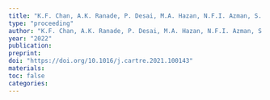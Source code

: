 ```yaml
---
title: "K.F. Chan, A.K. Ranade, P. Desai, M.A. Hazan, N.F.I. Azman, S. Shaharifin, G. Kalita, M.S. Kamat, M. Tanemura, Y. Yaakob"
type: "proceeding"
author: "K.F. Chan, A.K. Ranade, P. Desai, M.A. Hazan, N.F.I. Azman, S. Shaharifin, G. Kalita, M.S. Kamat, M. Tanemura, Y. Yaakob"
year: "2022"
publication:
preprint: 
doi: "https://doi.org/10.1016/j.cartre.2021.100143"
materials: 
toc: false
categories:
---
```

